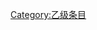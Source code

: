 {{catmore1|[[Wikipedia:食虫植物专题|Wikipedia:食虫植物专题]]}}
{{Articles by Quality|topic=食虫植物|project=食虫植物|format=TOC}}
{{emptycat}}

[[Category:乙级条目|Category:乙级条目]]